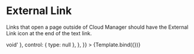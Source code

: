 
<Meta title="Elements/Links/External Link" component={ExternalLink} />

# External Link

Links that open a page outside of Cloud Manager should have the External Link icon at the end of the text link.


<Canvas>
  <Story
    name="External Link"
    args={{
      link: 'http://linode.com',
      text: 'Here is a link to the Linode website',
      className: undefined,
      absoluteIcon: false,
      black: false,
      fixedIcon: false,
      hideIcon: false,
      onClick: undefined,
    }}
    argTypes={{
      link: {
        description: "The link's destination.",
        type: { summary: 'string', required: true },
      },
      text: {
        description: 'The clickable text.',
        type: { summary: 'string', required: true },
      },
      className: {
        description:
          'Optional CSS class names that are applied to the component.',
        type: { summary: 'string', name: 'string' },
      },
      absoluteIcon: {
        description: "Makes the icon's postition absolute.",
        type: { summary: 'boolean', name: 'boolean' },
        table: {
          defaultValue: {
            summary: false,
          },
        },
      },
      black: {
        description: 'Makes the font color black insted of the normal blue.',
        type: { summary: 'boolean', name: 'boolean' },
        table: {
          defaultValue: {
            summary: false,
          },
        },
      },
      fixedIcon: {
        description:
          'Adds an icon that is visable at all times that signifies this is an external link.',
        type: { summary: 'boolean', name: 'boolean' },
        table: {
          defaultValue: {
            summary: false,
          },
        },
      },
      hideIcon: {
        description: 'Disables the icon from appearing on hover.',
        type: { summary: 'boolean', name: 'boolean' },
        table: {
          defaultValue: {
            summary: false,
          },
        },
      },
      onClick: {
        description: 'A function that will be called onClick.',
        type: { summary: '() => void' },
        control: { type: null },
      },
    }}
  >
    {Template.bind({})}
  </Story>
</Canvas>

<ArgsTable story="External Link" sort="requiredFirst"/>
